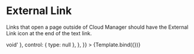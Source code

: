 
<Meta title="Elements/Links/External Link" component={ExternalLink} />

# External Link

Links that open a page outside of Cloud Manager should have the External Link icon at the end of the text link.


<Canvas>
  <Story
    name="External Link"
    args={{
      link: 'http://linode.com',
      text: 'Here is a link to the Linode website',
      className: undefined,
      absoluteIcon: false,
      black: false,
      fixedIcon: false,
      hideIcon: false,
      onClick: undefined,
    }}
    argTypes={{
      link: {
        description: "The link's destination.",
        type: { summary: 'string', required: true },
      },
      text: {
        description: 'The clickable text.',
        type: { summary: 'string', required: true },
      },
      className: {
        description:
          'Optional CSS class names that are applied to the component.',
        type: { summary: 'string', name: 'string' },
      },
      absoluteIcon: {
        description: "Makes the icon's postition absolute.",
        type: { summary: 'boolean', name: 'boolean' },
        table: {
          defaultValue: {
            summary: false,
          },
        },
      },
      black: {
        description: 'Makes the font color black insted of the normal blue.',
        type: { summary: 'boolean', name: 'boolean' },
        table: {
          defaultValue: {
            summary: false,
          },
        },
      },
      fixedIcon: {
        description:
          'Adds an icon that is visable at all times that signifies this is an external link.',
        type: { summary: 'boolean', name: 'boolean' },
        table: {
          defaultValue: {
            summary: false,
          },
        },
      },
      hideIcon: {
        description: 'Disables the icon from appearing on hover.',
        type: { summary: 'boolean', name: 'boolean' },
        table: {
          defaultValue: {
            summary: false,
          },
        },
      },
      onClick: {
        description: 'A function that will be called onClick.',
        type: { summary: '() => void' },
        control: { type: null },
      },
    }}
  >
    {Template.bind({})}
  </Story>
</Canvas>

<ArgsTable story="External Link" sort="requiredFirst"/>
